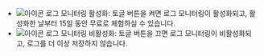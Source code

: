 * ![아이콘](/img/ic-toggle-on.svg) 로그 모니터링 활성화: 토글 버튼을 켜면 로그 모니터링이 활성화되고, 활성화한 날부터 15일 동안 무료로 체험하실 수 있습니다.
* ![아이콘](/img/ic-toggle-off.svg) 로그 모니터링 비활성화: 토글 버튼을 끄면 로그 모니터링이 비활성화되고, 로그를 더 이상 저장하지 않습니다.